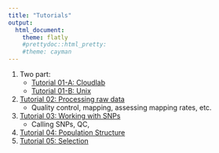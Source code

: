 ```yaml
---
title: "Tutorials"
output:
  html_document:
    theme: flatly
    #prettydoc::html_pretty:
    #theme: cayman
---
```


1. Two part:
    - [Tutorial 01-A: Cloudlab](./Tutorials/cloudlab.html)
    - [Tutorial 01-B: Unix](./Tutorials/Tutorial_01_unix.html)
2. [Tutorial 02: Processing raw data](./Tutorials/Tutorial_02_RAW_data.html)
    - Quality control, mapping, assessing mapping rates, etc. 
3. [Tutorial 03: Working with SNPs](./Tutorials/Tutorial_03_SNP_data.html)
    - Calling SNPs, QC, 
4. [Tutorial 04: Population Structure](./Tutorials/Tutorial_04_Population_structure.html)
5. [Tutorial 05: Selection](./Tutorials/)
